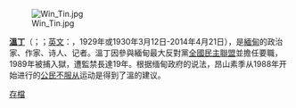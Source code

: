 [[File:Win_Tin.jpg|left]]

'''[[溫丁|溫丁]]'''（{{lang-my|ဝင်းတင်}}；{{IPA-my|wɪ́ɴ tɪ̀ɴ|}}；[[英文|英文]]：{{lang|en|'''Win Tin'''}}，1929年或1930年3月12日-2014年4月21日），是[[緬甸|緬甸]]的政治家、作家、诗人、记者。溫丁因參與緬甸最大反對黨[[全國民主聯盟_(緬甸)|全國民主聯盟]]並擔任要職，1989年被捕入獄，遭監禁長達19年。根据缅甸政府的说法，昂山素季从1988年开始进行的[[公民不服从|公民不服从]]运动是得到了溫的建议。

[[Portal:人權/傳記/存檔|存檔]]